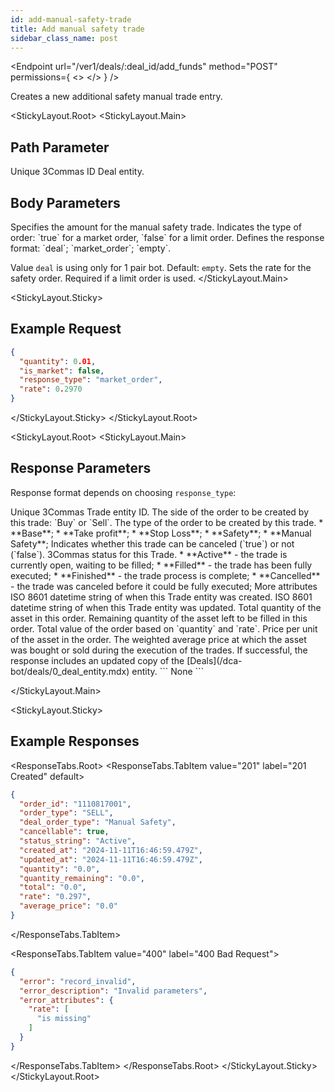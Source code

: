 ```yaml
---
id: add-manual-safety-trade
title: Add manual safety trade
sidebar_class_name: post
---
```



<Endpoint
  url="/ver1/deals/:deal_id/add_funds"
  method="POST"
  permissions={
    <>
      <Permission title="Permission" description="BOTS_WRITE" />
      <Permission title="Security" description="SIGNED" />
    </>
  }
/>

Creates a new additional safety manual trade entry.

<StickyLayout.Root>
<StickyLayout.Main>

## Path Parameter

<ApiParam name='deal_id' type='integer' id="deal_id" required>
  Unique 3Commas ID Deal entity.
</ApiParam>

## Body Parameters

<ApiParam name='quantity' type='number' id="quantity" required>
  Specifies the amount for the manual safety trade.
</ApiParam>
<ApiParam name='is_market' type='boolean' id="is_market" required>
  Indicates the type of order: `true` for a market order, `false` for a limit order.
</ApiParam>
<ApiParam name='response_type' type='string' id="response_type">
  Defines the response format: `deal`; `market_order`; `empty`.

  Value `deal` is using only for 1 pair bot. Default: `empty`.
</ApiParam>
<ApiParam name='rate' type='number' id="rate" required>
  Sets the rate for the safety order. Required if a limit order is used.
</ApiParam>
</StickyLayout.Main>

<StickyLayout.Sticky>

## Example Request

```json title="POST /ver1/deals/2295672969/add_funds"
{
  "quantity": 0.01,
  "is_market": false,
  "response_type": "market_order",
  "rate": 0.2970
}
```
</StickyLayout.Sticky>
</StickyLayout.Root>

<StickyLayout.Root>
<StickyLayout.Main>

## Response Parameters

Response format depends on choosing `response_type`:

<Tabs>
<TabItem value="market_order" label="market_order" default>

<ApiParam name='order_id' type='integer' id="order_id">
  Unique 3Commas Trade entity ID.
</ApiParam>
<ApiParam name='order_type' type='string' id="order_type">
  The side of the order to be created by this trade: `Buy` or `Sell`.
</ApiParam>
<ApiParam name='deal_order_type' type='string' id="deal_order_type">
  The type of the order to be created by this trade.
  <CollapsibleNestedParams openName="Hide allowed values" collapsedName="Show allowed values">
      * **Base**;
      * **Take profit**;
      * **Stop Loss**;
      * **Safety**;
      * **Manual Safety**;
     </CollapsibleNestedParams>
</ApiParam>
<ApiParam name='cancellable' type='boolean' id="cancellable">
  Indicates whether this trade can be canceled (`true`) or not (`false`).
</ApiParam>

<ApiParam name='status_string' type='string' id="status_string">
  3Commas status for this Trade.
  <CollapsibleNestedParams openName="Hide allowed values" collapsedName="Show allowed values">
      * **Active** - the trade is currently open, waiting to be filled;
      * **Filled** - the trade has been fully executed;
      * **Finished** - the trade process is complete;
      * **Cancelled** - the trade was canceled before it could be fully executed;
     </CollapsibleNestedParams>
</ApiParam>

<CollapseAll>
<CollapseAllHeading> More attributes <CollapseAllButton /> </CollapseAllHeading>
<CollapsibleApiParam name='created_at' type='string' id="created_at">
     ISO 8601 datetime string of when this Trade entity was created.
</CollapsibleApiParam>
<CollapsibleApiParam name='updated_at' type='string' id="updated_at">
     ISO 8601 datetime string of when this Trade entity was updated.
</CollapsibleApiParam>
<CollapsibleApiParam name='quantity' type='string' id="quantity">
     Total quantity of the asset in this order.
</CollapsibleApiParam>
<CollapsibleApiParam name='quantity_remaining' type='string' id="quantity_remaining">
     Remaining quantity of the asset left to be filled in this order.
</CollapsibleApiParam>
<CollapsibleApiParam name='total' type='string' id="total">
     Total value of the order based on `quantity` and `rate`.
</CollapsibleApiParam>
<CollapsibleApiParam name='rate' type='string' id="rate">
     Price per unit of the asset in the order.
</CollapsibleApiParam>
<CollapsibleApiParam name='average_price' type='string' id="average_price">
     The weighted average price at which the asset was bought or sold during the execution of the trades.
</CollapsibleApiParam>
</CollapseAll>
</TabItem>
<TabItem value="deal" label="deal">
    If successful, the response includes an updated copy of the [Deals](/dca-bot/deals/0_deal_entity.mdx) entity.
  </TabItem>
  <TabItem value="empty" label="empty">
```
None
```
</TabItem>
</Tabs>


</StickyLayout.Main>

<StickyLayout.Sticky>

## Example Responses
<ResponseTabs.Root>
<ResponseTabs.TabItem value="201" label="201 Created" default>
```json
{
  "order_id": "1110817001",
  "order_type": "SELL",
  "deal_order_type": "Manual Safety",
  "cancellable": true,
  "status_string": "Active",
  "created_at": "2024-11-11T16:46:59.479Z",
  "updated_at": "2024-11-11T16:46:59.479Z",
  "quantity": "0.0",
  "quantity_remaining": "0.0",
  "total": "0.0",
  "rate": "0.297",
  "average_price": "0.0"
}
```

</ResponseTabs.TabItem>

<ResponseTabs.TabItem value="400" label="400 Bad Request">

```json
{
  "error": "record_invalid",
  "error_description": "Invalid parameters",
  "error_attributes": {
    "rate": [
      "is missing"
    ]
  }
}
```
</ResponseTabs.TabItem>
</ResponseTabs.Root>
</StickyLayout.Sticky>
</StickyLayout.Root>
